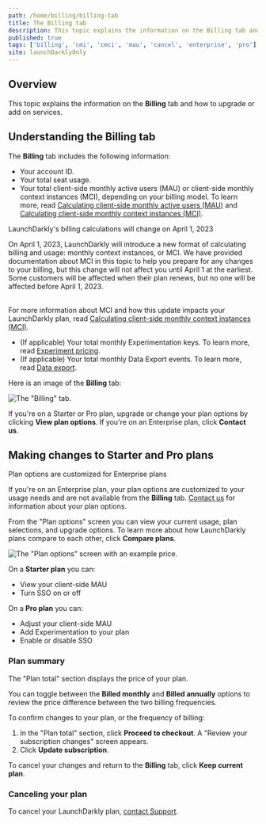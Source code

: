 ```yaml
---
path: /home/billing/billing-tab
title: The Billing tab
description: This topic explains the information on the Billing tab and how to upgrade or add on services.
published: true
tags: ['billing', 'cmi', 'cmci', 'mau', 'cancel', 'enterprise', 'pro']
site: launchDarklyOnly
---
```


## Overview

This topic explains the information on the **Billing** tab and how to upgrade or add on services.

## Understanding the Billing tab

The **Billing** tab includes the following information:

- Your account ID.
- Your total seat usage.
- Your total client-side monthly active users (MAU) or client-side monthly context instances (MCI), depending on your billing model. To learn more, read [Calculating client-side monthly active users (MAU)](/home/billing/usage-metrics#calculating-client-side-monthly-active-users-mau) and [Calculating client-side monthly context instances (MCI)](/home/billing/usage-metrics#starting-april-1-2023-calculating-client-side-monthly-context-instances-mci).

<Callout intent="info">
<CalloutTitle>LaunchDarkly's billing calculations will change on April 1, 2023</CalloutTitle>
<CalloutDescription>

On April 1, 2023, LaunchDarkly will introduce a new format of calculating billing and usage: monthly context instances, or MCI. We have provided documentation about MCI in this topic to help you prepare for any changes to your billing, but this change will not affect you until April 1 at the earliest. Some customers will be affected when their plan renews, but no one will be affected before April 1, 2023.<br /><br />

For more information about MCI and how this update impacts your LaunchDarkly plan, read <a href="#starting-april-1-2023-calculating-client-side-monthly-context-instances-mci">Calculating client-side monthly context instances (MCI)</a>.

</CalloutDescription>
</Callout>

- (If applicable) Your total monthly Experimentation keys. To learn more, read [Experiment pricing](/home/about-experimentation#experiment-pricing).
- (If applicable) Your total monthly Data Export events. To learn more, read [Data export](/home/data-export).

Here is an image of the **Billing** tab:

![The "Billing" tab.](settings-billing.png)
<!-- cSpell:disable TKTK might need updating if UI is changed to say MCI instead of MAU sc188760 cSpell:enable -->

If you're on a Starter or Pro plan, upgrade or change your plan options by clicking **View plan options**. If you're on an Enterprise plan, click **Contact us**.

## Making changes to Starter and Pro plans

<Callout intent="info">
  <CalloutTitle>Plan options are customized for Enterprise plans</CalloutTitle>
  <CalloutDescription>

  If you're on an Enterprise plan, your plan options are customized to your usage needs and are not available from the **Billing** tab. [Contact us](https://launchdarkly.com/contact-sales/) for information about your plan options.

  </CalloutDescription>
</Callout>

From the "Plan options" screen you can view your current usage, plan selections, and upgrade options.
To learn more about how LaunchDarkly plans compare to each other, click **Compare plans**.

![The "Plan options" screen with an example price.](plan-options.png)

On a **Starter plan** you can:

- View your client-side MAU
- Turn SSO on or off

On a **Pro plan** you can:

- Adjust your client-side MAU
- Add Experimentation to your plan
- Enable or disable SSO

### Plan summary

The "Plan total" section displays the price of your plan.

You can toggle between the **Billed monthly** and **Billed annually** options to review the price difference between the two billing frequencies.

To confirm changes to your plan, or the frequency of billing:

1. In the "Plan total" section, click **Proceed to checkout**. A "Review your subscription changes" screen appears.
2. Click **Update subscription**.

To cancel your changes and return to the **Billing** tab, click **Keep current plan**.

### Canceling your plan

To cancel your LaunchDarkly plan, [contact Support](https://support.launchdarkly.com/hc/en-us/requests/new).
